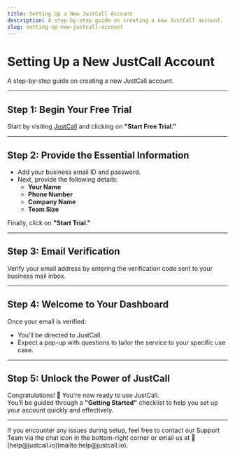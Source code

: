 ```yaml
---
title: Setting Up a New JustCall Account
description: A step-by-step guide on creating a new JustCall account.
slug: setting-up-new-justcall-account
---
```



# Setting Up a New JustCall Account

A step-by-step guide on creating a new JustCall account.

---

## Step 1: Begin Your Free Trial

Start by visiting [JustCall](https://www.justcall.io/) and clicking on **"Start Free Trial."**

---

## Step 2: Provide the Essential Information

- Add your business email ID and password.
- Next, provide the following details:
  - **Your Name**
  - **Phone Number**
  - **Company Name**
  - **Team Size**

Finally, click on **"Start Trial."**

---

## Step 3: Email Verification

Verify your email address by entering the verification code sent to your business mail inbox.

---

## Step 4: Welcome to Your Dashboard

Once your email is verified:
- You’ll be directed to JustCall.
- Expect a pop-up with questions to tailor the service to your specific use case.

---

## Step 5: Unlock the Power of JustCall

Congratulations! 🎉 You're now ready to use JustCall.  
You’ll be guided through a **"Getting Started"** checklist to help you set up your account quickly and effectively.

---

<Callout type="info" title="Need Help?">
If you encounter any issues during setup, feel free to contact our Support Team via the chat icon in the bottom-right corner or email us at 📧 [help@justcall.io](mailto:help@justcall.io).
</Callout>